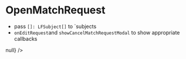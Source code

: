 
<Meta title='OpenMatchRequest' component={OpenMatchRequest} />

# OpenMatchRequest

* pass `[]: LFSubject[]` to `subjects
* `onEditRequest`and `showCancelMatchRequestModal` to show appropriate callbacks



<NativeBaseProvider theme={Theme}>
<OpenMatchRequest 
  subjects={[{name: "Englisch"}, {name: "Deutsch"}]} 
  cancelLoading={false} 
  index={2} 
  showCancelMatchRequestModal={() => null} />
</NativeBaseProvider>